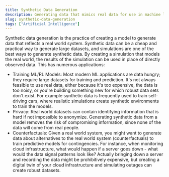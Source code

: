 ```yaml
---
title: Synthetic Data Generation
description: Generating data that mimics real data for use in machine learning.
slug: synthetic-data-generation
tags: ["Artificial Intelligence"]
---
```


Synthetic data generation is the practice of creating a model to generate data that reflects a real world system. Synthetic data can be a cheap and practical way to generate large datasets, and simulations are one of the best ways to generate synthetic data.
By creating a simulation that models the real world, the results of the simulation can be used in place of directly observed data. This has numerous applications:

- Training ML/RL Models: Most modern ML applications are data hungry; they require large datasets for training and prediction. It's not always feasible to use real data, either because it's too expensive, the data is too noisy, or you're building something new for which robust data sets don't exist. For example synthetic data is frequently used to train self-driving cars, where realistic simulations create synthetic environments to train the models.
- Privacy: Real world datasets can contain identifying information that is hard if not impossible to anonymize. Generating synthetic data from a model removes the risk of compromising information, since none of the data will come from real people. 
- Counterfactuals: Given a real world system, you might want to generate data about alternatives to the real world system (counterfactuals) to train predictive models for contingencies. For instance, when monitoring cloud infrastructure, what would happen if a server goes down - what would the data signal patterns look like? Actually bringing down a server and recording the data might be prohibitively expensive, but creating a digital twin of your cloud infrastructure and simulating outages can create robust datasets.
